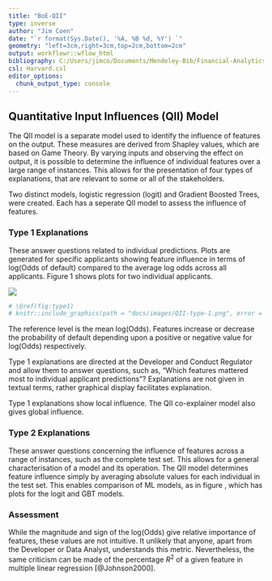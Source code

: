 ```yaml
---
title: "BoE-QII"
type: inverse
author: "Jim Coen"
date: "`r format(Sys.Date(), '%A, %B %d, %Y') `"
geometry: "left=3cm,right=3cm,top=2cm,bottom=2cm"
output: workflowr::wflow_html
bibliography: C:/Users/jimco/Documents/Mendeley-Bib/Financial-Analytics-Thesis.bib
csl: Harvard.csl
editor_options:
  chunk_output_type: console
---
```


## Quantitative Input Influences (QII) Model
The QII model is a separate model used to identify the influence of features on the output.  These measures are derived from Shapley values, which are based on Game Theory.  By varying  inputs and observing the effect on output, it is possible to determine the influence of individual features over a large range of instances.  This allows for the presentation of four types of explanations, that are relevant to some or all of the stakeholders.

Two distinct models, logistic regression (logit) and Gradient Boosted Trees, were created.  Each has a seperate QII model to assess the influence of features.

### Type 1 Explanations {.unnumbered}
These answer questions related to individual predictions.  Plots are generated for specific applicants showing feature influence in terms of log(Odds of default) compared to the average log odds across all applicants.  Figure 1 shows plots for two individual applicants.  

![]("./images/QII-type-1.png")

```r

# \@ref(fig:type1)
# knitr::include_graphics(path = "docs/images/QII-type-1.png", error = FALSE)
```

The reference level is the mean log(Odds).  Features increase or decrease the probability of default depending upon a positive or negative value for log(Odds) respectively.  

Type 1 explanations are directed at the Developer and Conduct Regulator and allow them to answer questions, such as, "Which features mattered most to individual applicant predictions"?  Explanations are not given in textual terms, rather graphical display facilitates explanation.

Type 1 explanations show local influence.  The QII co-explainer model also gives global influence.

### Type 2 Explanations {.unnumbered}
These answer questions concerning the influence of features across a range of instances, such as the complete test set.  This allows for a general characterisation of a model and its operation.  The QII model determines feature influence simply by averaging absolute values for each individual in the test set.  This enables comparison of ML models, as in figure , which has plots for the logit and GBT models.    




### Assessment {.unnumbered}
While the magnitude and sign of the log(Odds) give relative importance of features, these values are not intuitive.  It unlikely that anyone, apart from the Developer or Data Analyst, understands this metric.  Nevertheless, the same criticism can be made of the percentage $R^2$ of a given feature in multiple linear regression [@Johnson2000].  
